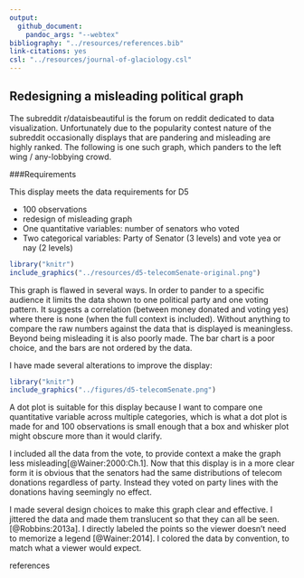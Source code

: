 ```yaml
---
output: 
  github_document: 
    pandoc_args: "--webtex"
bibliography: "../resources/references.bib"
link-citations: yes
csl: "../resources/journal-of-glaciology.csl"
---
```


## Redesigning a misleading political graph

The subreddit r/dataisbeautiful is the forum on reddit dedicated to data visualization. Unfortunately due to the popularity contest nature of the subreddit occasionally displays that are pandering and misleading are highly ranked. The following is one such graph, which panders to the left wing / any-lobbying crowd.

###Requirements  

This display meets the data requirements for D5

- 100 observations
- redesign of misleading graph
- One quantitative variables: number of senators who voted
- Two categorical variables: Party of Senator (3 levels) and vote yea or nay (2 levels)  

```r
library("knitr")
include_graphics("../resources/d5-telecomSenate-original.png")
```

This graph is flawed in several ways. In order to pander to a specific audience it limits the data shown to one political party and one voting pattern. It suggests a correlation (between money donated and voting yes) where there is none (when the full context is included). Without anything to compare the raw numbers against the data that is displayed is meaningless.  
Beyond being misleading it is also poorly made. The bar chart is a poor choice, and the bars are not ordered by the data.

I have made several alterations to improve the display:

```r
library("knitr")
include_graphics("../figures/d5-telecomSenate.png")
```

A dot plot is suitable for this display because I want to compare one quantitative variable across multiple categories, which is what a dot plot is made for and 100 observations is small enough that a box and whisker plot might obscure more than it would clarify.

I included all the data from the vote, to provide context a make the graph less misleading[@Wainer:2000:Ch.1]. Now that this display is in a more clear form it is obvious that the senators had the same distributions of telecom donations regardless of party. Instead they voted on party lines with the donations having seemingly no effect. 

I made several design choices to make this graph clear and effective. I jittered the data and made them translucent so that they can all be seen. [@Robbins:2013a]. I directly labeled the points so the viewer doesn't need to memorize a legend [@Wainer:2014]. I colored the data by convention, to match what a viewer would expect. 

references
<div id="refs"></div>





